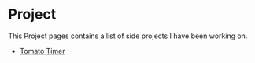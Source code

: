 # Project

This Project pages contains a list of side projects I have been working on.

- <a href="/tomato-timer/index.html" target="_blank">Tomato Timer</a>